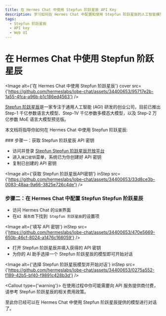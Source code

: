 ```yaml
---
title: 在 Hermes Chat 中使用 Stepfun 阶跃星辰 API Key
description: 学习如何在 Hermes Chat 中配置和使用 Stepfun 阶跃星辰的人工智能模型，包括获取 API Key 和选择模型开始对话。
tags:
  - Stepfun 阶跃星辰
  - API key
  - Web UI
---
```


# 在 Hermes Chat 中使用 Stepfun 阶跃星辰

<Image alt={'在 Hermes Chat 中使用 Stepfun 阶跃星辰'} cover src={'https://github.com/hermeslabs/lobe-chat/assets/34400653/95717e2b-1a55-4fca-a96b-b1c186ed4563'} />

[Stepfun 阶跃星辰](https://www.stepfun.com/)是一家专注于通用人工智能 (AGI) 研发的创业公司，目前已推出 Step-1 千亿参数语言大模型、Step-1V 千亿参数多模态大模型，以及 Step-2 万亿参数 MoE 语言大模型预览版。

本文档将指导你如何在 Hermes Chat 中使用 Stepfun 阶跃星辰:

<Steps>
  ### 步骤一：获取 Stepfun 阶跃星辰 API 密钥

  - 访问并登录 [Stepfun Stepfun 阶跃星辰开放平台](https://platform.stepfun.com/)
  - 进入`接口密钥`菜单，系统已为你创建好 API 密钥
  - 复制已创建的 API 密钥

  <Image alt={'获取 Stepfun 阶跃星辰API密钥'} inStep src={'https://github.com/hermeslabs/lobe-chat/assets/34400653/33d8ce3b-0083-48aa-9a66-3825e726c4de'} />

  ### 步骤二：在 Hermes Chat 中配置 Stepfun Stepfun 阶跃星辰

  - 访问 Hermes Chat 的`设置`界面
  - 在`AI 服务商`下找到` Stepfun 阶跃星辰`的设置项

  <Image alt={'填写 API 密钥'} inStep src={'https://github.com/hermeslabs/lobe-chat/assets/34400653/470e5669-650b-46cf-8024-a1476c166059'} />

  - 打开 Stepfun 阶跃星辰并填入获得的 API 密钥
  - 为你的 AI 助手选择一个 Stepfun 阶跃星辰的模型即可开始对话

  <Image alt={'选择 Stepfun 阶跃星辰模型并开始对话'} inStep src={'https://github.com/hermeslabs/lobe-chat/assets/34400653/0275a552-f189-42b5-bf40-f9891c428b3d'} />

  <Callout type={'warning'}>
    在使用过程中你可能需要向 API 服务提供商付费，请参考 Stepfun 阶跃星辰的相关费用政策。
  </Callout>
</Steps>

至此你已经可以在 Hermes Chat 中使用 Stepfun 阶跃星辰提供的模型进行对话了。
